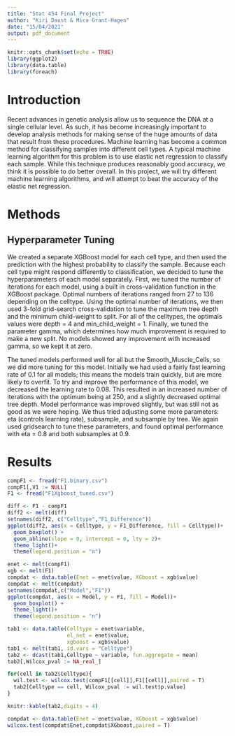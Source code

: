 ```yaml
---
title: "Stat 454 Final Project"
author: "Kiri Daust & Mica Grant-Hagen"
date: "15/04/2021"
output: pdf_document
---
```


```r
knitr::opts_chunk$set(echo = TRUE)
library(ggplot2)
library(data.table)
library(foreach)
```

# Introduction

Recent advances in genetic analysis allow us to sequence the DNA at a single cellular level. As such, it has become increasingly important to develop analysis methods for making sense of the huge amounts of data that result from these procedures. Machine learning has become a common method for classifying samples into different cell types. A typical machine learning algorithm for this problem is to use elastic net regression to classify each sample. While this technique produces reasonably good accuracy, we think it is possible to do better overall. In this project, we will try different machine learning algorithms, and will attempt to beat the accuracy of the elastic net regression.

# Methods

## Hyperparameter Tuning

We created a separate XGBoost model for each cell type, and then used the prediction with the highest probability to classify the sample. Because each cell type might respond differently to classification, we decided to tune the hyperparameters of each model separately. First, we tuned the number of iterations for each model, using a built in cross-validation function in the XGBoost package. Optimal numbers of iterations ranged from 27 to 136 depending on the celltype. Using the optimal number of iterations, we then used 3-fold grid-search cross-validation to tune the maximum tree depth and the minimum child-weight to split. For all of the celltypes, the optimals values were depth = 4 and min_child_weight = 1. Finally, we tuned the parameter gamma, which determines how much improvement is required to make a new split. No models showed any improvement with increased gamma, so we kept it at zero. 

The tuned models performed well for all but the Smooth_Muscle_Cells, so we did more tuning for this model. Initially we had used a fairly fast learning rate of 0.1 for all models; this means the models train quickly, but are more likely to overfit. To try and improve the performance of this model, we decreased the learning rate to 0.08. This resulted in an increased number of iterations with the optimum being at 250, and a slightly decreased optimal tree depth. Model performance was improved slightly, but was still not as good as we were hoping. We thus tried adjusting some more parameters: eta (controls learning rate), subsample, and subsample by tree. We again used gridsearch to tune these parameters, and found optimal performance with eta = 0.8 and both subsamples at 0.9.

# Results

```r
compF1 <- fread("F1.binary.csv")
compF1[,V1 := NULL]
F1 <- fread("F1Xgboost_tuned.csv")

diff <- F1 - compF1
diff2 <- melt(diff)
setnames(diff2, c("Celltype","F1_Difference"))
ggplot(diff2, aes(x = Celltype, y = F1_Difference, fill = Celltype))+
  geom_boxplot() +
  geom_abline(slope = 0, intercept = 0, lty = 2)+
  theme_light()+
  theme(legend.position = "n")
```



```r
enet <- melt(compF1)
xgb <- melt(F1)
compdat <- data.table(Enet = enet$value, XGboost = xgb$value)
compdat <- melt(compdat)
setnames(compdat,c("Model","F1"))
ggplot(compdat, aes(x = Model, y = F1, fill = Model))+
  geom_boxplot() +
  theme_light()+
  theme(legend.position = "n")
```

```r
tab1 <- data.table(Celltype = enet$variable,
                   el_net = enet$value,
                   xgboost = xgb$value)
tab1 <- melt(tab1, id.vars = "Celltype")
tab2 <- dcast(tab1,Celltype ~ variable, fun.aggregate = mean)
tab2[,Wilcox_pval := NA_real_]

for(cell in tab2$Celltype){
  wil.test <- wilcox.test(compF1[[cell]],F1[[cell]],paired = T)
  tab2[Celltype == cell, Wilcox_pval := wil.test$p.value]
}

knitr::kable(tab2,digits = 4)

compdat <- data.table(Enet = enet$value, XGboost = xgb$value)
wilcox.test(compdat$Enet,compdat$XGboost,paired = T)
```